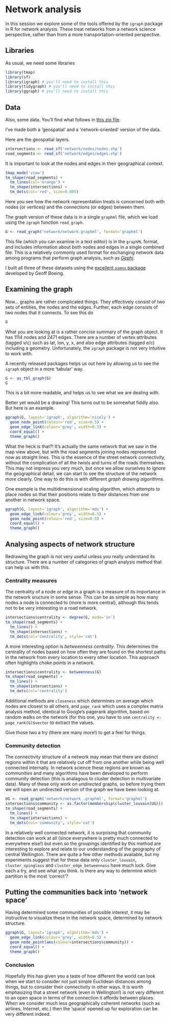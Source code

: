 # Network analysis
In this session we explore some of the tools offered by the `igraph` package in R for network analysis. These treat networks from a network science perspective, rather than from a more transportation-oriented perspective.

## Libraries
As usual, we need some libraries

```r
library(tmap)
library(sf)
library(igraph) # you'll need to install this
library(tidygraph) # you'll need to install this
library(ggraph) # you'll need to install this
```

## Data
Also, some data. You'll find what follows in [this zip file](week-11.zip?raw=true).

I've made both a 'geospatial' and a 'network-oriented' version of the data.

Here are the geospatial layers.

```r
intersections <- read_sf('network/nodes/nodes.shp')
road_segments <- read_sf('network/edges/edges.shp')
```

It is important to look at the nodes and edges in their geographical context.

```r
tmap_mode('view')
tm_shape(road_segments) +
  tm_lines(col='orange') +
  tm_shape(intersections) +
  tm_dots(col='red', size=0.005)
```

Here you see how the network representation treats is concerned both with nodes (or vertices) and the connections (or edges) between them.

The graph version of these data is in a single `graphml` file, which we load using the `igraph` function `read_graph`.

```r
G <- read_graph('network/network.graphml', format='graphml')
```

This file (which you can examine in a text editor) is in the `graphML` format, and includes information about both nodes and edges in a single combined file. This is a relatively commonly used format for exchanging network data among programs that perform graph analysis, such as [*Gephi*](https://gephi.org/).

I built all three of these datasets using the [excellent `osmnx`
package](https://github.com/gboeing/osmnx) developed by Geoff Boeing.

## Examining the graph
Now... graphs are rather complicated things. They effectively consist of two sets of entities, the nodes and the edges. Further, each edge consists of two nodes that it connects. To see this do

```r
G
```

What you are looking at is a rather concise summary of the graph object. It has 1114 nodes and 2471 edges. There are a number of vertex attributes (tagged v/c) such as lat, lon, y, x, and also edge attributes (tagged e/c) including a geometry. Unfortunately, the `igraph` package is not very intuitive to work with.

A recently released packages helps us out here by allowing us to see the `igraph` object in a more 'tabular' way.

```r
G <- as_tbl_graph(G)
G
```

This is a bit more readable, and helps us to see what we are dealing with.

Better yet would be a drawing! This turns out to be somewhat fiddly also. But here is an example.

```r
ggraph(G, layout='igraph', algorithm='nicely') +
  geom_node_point(colour='red', size=0.5) +
  geom_edge_link(colour='grey', width=0.5) +
  coord_equal() +
  theme_graph()
```

What the heck is that?! It's actually the same network that we saw in the map view above, but with the road segments joining nodes represented now as straight lines. This is the essence of the street network connectivity, without the complication of all the twists and turns of the roads themselves. This may not impress you very much, but once we allow ourselves to ignore the geographical detail, we can start to see the structure of the network more clearly. One way to do this is with different *graph drawing algorithms*.

One example is the multidimensional scaling algorithm, which attempts to place nodes so that their positions relate to their distances from one another in network space.

```r
ggraph(G, layout='igraph', algorithm='mds') +
  geom_edge_link(colour='grey', width=0.5) +
  geom_node_point(colour='red', size=0.5) +
  coord_equal() +
  theme_graph()
```

## Analysing aspects of network structure
Redrawing the graph is not very useful unless you really understand its structure. There are a number of categories of graph analysis method that can help us with this.

### Centrality measures
The centrality of a node or edge in a graph is a measure of its importance in the network sructure in some sense. This can be as simple as how many nodes a node is connected to (more is more central), although this tends not to be very interesting in a road network.

```r
intersections$centrality <- degree(G, mode='in')
tm_shape(road_segments) +
  tm_lines() +
  tm_shape(intersections) +
  tm_dots(col='centrality', style='cat')
```

A more interesting option is *betweenness centrality*. This determines the centrality of nodes based on how often they are found on the shortest paths in the network from every location to every other location. This approach often highlights choke points in a network.

```r
intersections$centrality <- betweenness(G)
tm_shape(road_segments) +
  tm_lines() +
  tm_shape(intersections) +
  tm_dots(col='centrality')
```

Additional methods are `closeness` which determines on average which nodes are closest to all others, and `page_rank` which uses a complex matrix analysis method, identical to Google's pagerank algorithm, based on random walks on the network (for this one, you have to use `centrality <- page_rank(G)$vector` to extract the values.

Give those two a try (there are many more!) to get a feel for things.

### Community detection
The connectivity structure of a network may mean that there are distinct regions within it that are relatively cut off from one another while being well connected internally. In network science these regions are known as *communities* and many algorithms have been developed to perform community detection (this is analagous to cluster detection in multivariate data). Many of these only work on *undirected* graphs, so before trying them we will open an undirected version of the graph we have been looking at.

```r
UG <- read_graph('network/network_.graphml', format='graphml')
intersections$community <- as.factor(membership(cluster_louvain(UG)))
tm_shape(road_segments) +
  tm_lines() +
  tm_shape(intersections) +
  tm_dots(col='community', style='cat')
```

In a relatively well connected network, it is surprising that community detection can work at all (since everywhere is pretty much connected to everywhere else!) but even so the groupings identified by this method are interesting to explore and relate to our understanding of the geography of central Wellington. There are quite a few other methods available, but my experiments suggest that for these data only `cluster_louvain`, `cluster_spinglass` and `cluster_edge_betweenness` have much luck. Give each a try, and see what you think. Is there any way to determine which partition is the most 'correct'?

## Putting the communities back into 'network space'
Having determined some communities of possible interest, it may be instructive to visualize these in the network space, determined by network structure.

```r
ggraph(G, layout='igraph', algorithm='mds') +
  geom_edge_link(colour='grey', width=0.5) +
  geom_node_point(aes(colour=intersections$community)) +
  coord_equal() +
  theme_graph()
```

### Conclusion
Hopefully this has given you a taste of how different the world can look when we start to consider not just simple Euclidean distances among things, but to consider their connectivity in other ways. It is worth emphasizing that a street network (even in Wellington!) is not very different to an open space in terms of the connection it affords between places. When we consider much less geographically coherent networks (such as airlines, Internet, etc.) then the 'space' opened up for exploration can be very different indeed.
